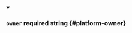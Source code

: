 
<details className="config-field" data-expandable="false" open>
<summary>

### `owner` <span className="config-field-required" data-required="false">required</span> <span className="config-field-type">string</span> <span className="config-field-default"></span> <span className="config-field-enum"></span> {#platform-owner}



</summary>



</details>
